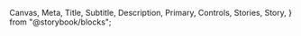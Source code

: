   Canvas,
  Meta,
  Title,
  Subtitle,
  Description,
  Primary,
  Controls,
  Stories,
  Story,
} from "@storybook/blocks";


<Meta of={BenefitWithHeadingStories} />
<Title />
`` import {BenefitWithHeading} from '@nds_core/nds' ``

### PROPS & METHODS

<Controls />

A list of items containing an icon and text typically used to promote ideas.

#### Usage criteria

- Benefit should contain 4 or fewer items in a list
- Benefit with a heading must be used within Cards
- Each list item should have a unique icon
- For Business use, must use `Check` icon
- Code: the `icon` prop must either be set in `<BenefitWithHeading />` or `<BenefitWithHeading.Item />`. If `icon` is set in both components, the one set in `<BenefitWithHeading.Item />` has priority.
- Code: every `<BenefitWithHeading.Item />` must have a heading supplied to the `heading` prop

#### Examples with individual icons

<Canvas of={BenefitWithHeadingStories.WithIndividualIcons} />

#### Business example with one icon set

<Canvas of={BenefitWithHeadingStories.WithOneIconSet} />
